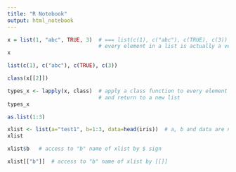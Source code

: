 ---
title: "R Notebook"
output: html_notebook
---
<!-- LIST -->
```{r}
x = list(1, "abc", TRUE, 3)  # === list(c(1), c("abc"), c(TRUE), c(3))
                             # every element in a list is actually a vector
x
```
```{r}
list(c(1), c("abc"), c(TRUE), c(3))
```
```{r}
class(x[[2]])
```
<!-- Apply function to a list: lapply -->
```{r}
types_x <- lapply(x, class)  # apply a class function to every element in list x
                             # and return to a new list
types_x
```
<!-- as.list() -->
```{r}
as.list(1:3)
```
<!-- list with many types of datasets, access by name -->
```{r}
xlist <- list(a="test1", b=1:3, data=head(iris))  # a, b and data are names
xlist
```
```{r}
xlist$b   # access to "b" name of xlist by $ sign
```
```{r}
xlist[["b"]]  # access to "b" name of xlist by [[]]
```

